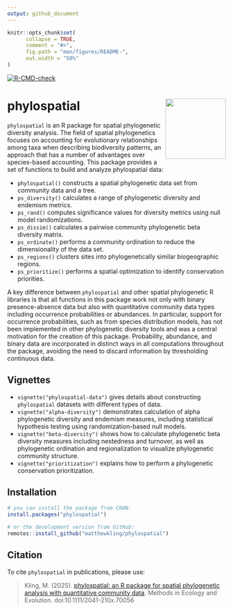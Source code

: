 ```yaml
---
output: github_document
---
```


<!-- README.md is generated from README.Rmd. Please edit that file -->

```r
knitr::opts_chunk$set(
      collapse = TRUE,
      comment = "#>",
      fig.path = "man/figures/README-",
      out.width = "50%"
)
```

<!-- badges: start -->

[![R-CMD-check](https://github.com/matthewkling/phylospatial/actions/workflows/R-CMD-check.yaml/badge.svg)](https://github.com/matthewkling/phylospatial/actions/workflows/R-CMD-check.yaml)
<!-- badges: end -->


# phylospatial <a href="https://matthewkling.github.io/phylospatial/"><img src="man/figures/logo.png" align="right" height="139" /></a>

`phylospatial` is an R package for spatial phylogenetic diversity analysis. The field of spatial phylogenetics focuses on accounting for evolutionary relationships among taxa when describing biodiversity patterns, an approach that has a number of advantages over species-based accounting. This package provides a set of functions to build and analyze phylospatial data:

- `phylospatial()` constructs a spatial phylogenetic data set from community data and a tree.
- `ps_diversity()` calculates a range of phylogenetic diversity and endemism metrics.
- `ps_rand()` computes significance values for diversity metrics using null model randomizations.
- `ps_dissim()` calculates a pairwise community phylogenetic beta diversity matrix.
- `ps_ordinate()` performs a community ordination to reduce the dimensionality of the data set.
- `ps_regions()` clusters sites into phylogenetically similar biogeographic regions.
- `ps_prioritize()` performs a spatial optimization to identify conservation priorities.

A key difference between `phylospatial` and other spatial phylogenetic R libraries is that all functions in this package work not only with binary presence-absence data but also with quantitative community data types including occurrence probabilities or abundances. In particular, support for occurrence probabilities, such as from species distribution models, has not been implemented in other phylogenetic diversity tools and was a central motivation for the creation of this package. Probability, abundance, and binary data are incorporated in distinct ways in all computations throughout the package, avoiding the need to discard information by thresholding continuous data. 

## Vignettes

- `vignette("phylospatial-data")` gives details about constructing `phylospatial` datasets with different types of data.
- `vignette("alpha-diversity")` demonstrates calculation of alpha phylogenetic diversity and endemism measures, including statistical hypothesis testing using randomization-based null models.
- `vignette("beta-diversity")` shows how to calculate phylogenetic beta diversity measures including nestedness and turnover, as well as phylogenetic ordination and regionalization to visualize phylogenetic community structure.
- `vignette("prioritization")` explains how to perform a phylogenetic conservation prioritization.


## Installation

``` r
# you can install the package from CRAN:
install.packages("phylospatial")

# or the development version from GitHub:
remotes::install_github("matthewkling/phylospatial")
```


## Citation

To cite `phylospatial` in publications, please use:

> Kling, M. (2025). [phylospatial: an R package for spatial phylogenetic analysis with quantitative community data](https://doi.org/10.1111/2041-210x.70056). Methods in Ecology and Evolution. doi:10.1111/2041-210x.70056

